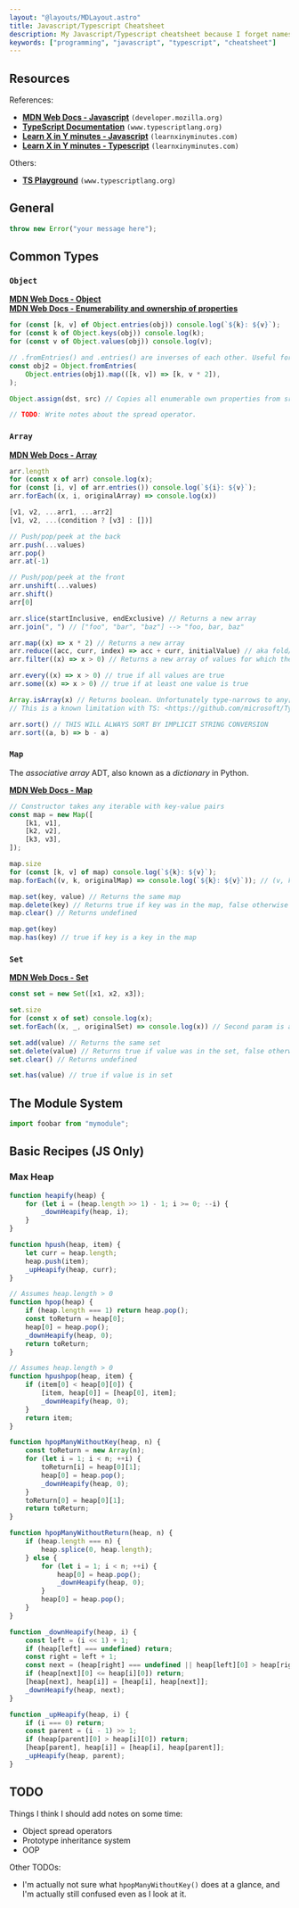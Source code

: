 ```yaml
---
layout: "@layouts/MDLayout.astro"
title: Javascript/Typescript Cheatsheet
description: My Javascript/Typescript cheatsheet because I forget names and syntax a lot.
keywords: ["programming", "javascript", "typescript", "cheatsheet"]
---
```



## Resources

References:

- [**MDN Web Docs - Javascript**](https://developer.mozilla.org/en-US/docs/Web/JavaScript) `(developer.mozilla.org)`
- [**TypeScript Documentation**](https://www.typescriptlang.org/docs/handbook/intro.html) `(www.typescriptlang.org)`
- [**Learn X in Y minutes - Javascript**](https://learnxinyminutes.com/docs/javascript/) `(learnxinyminutes.com)`
- [**Learn X in Y minutes - Typescript**](https://learnxinyminutes.com/docs/typescript/) `(learnxinyminutes.com)`

Others:

- [**TS Playground**](https://www.typescriptlang.org/play) `(www.typescriptlang.org)`


## General

```ts
throw new Error("your message here");
```


## Common Types

### `Object`

[**MDN Web Docs - Object**](https://developer.mozilla.org/en-US/docs/Web/JavaScript/Reference/Global_Objects/Object)<br />
[**MDN Web Docs - Enumerability and ownership of properties**](https://developer.mozilla.org/en-US/docs/Web/JavaScript/Enumerability_and_ownership_of_properties)

```ts
for (const [k, v] of Object.entries(obj)) console.log(`${k}: ${v}`);
for (const k of Object.keys(obj)) console.log(k);
for (const v of Object.values(obj)) console.log(v);

// .fromEntries() and .entries() are inverses of each other. Useful for object transforms:
const obj2 = Object.fromEntries(
    Object.entries(obj1).map(([k, v]) => [k, v * 2]),
);

Object.assign(dst, src) // Copies all enumerable own properties from src to dst. Returns dst.

// TODO: Write notes about the spread operator.
```

### `Array`

[**MDN Web Docs - Array**](https://developer.mozilla.org/en-US/docs/Web/JavaScript/Reference/Global_Objects/Array)

```ts
arr.length
for (const x of arr) console.log(x);
for (const [i, v] of arr.entries()) console.log(`${i}: ${v}`);
arr.forEach((x, i, originalArray) => console.log(x))

[v1, v2, ...arr1, ...arr2]
[v1, v2, ...(condition ? [v3] : [])]

// Push/pop/peek at the back
arr.push(...values)
arr.pop()
arr.at(-1)

// Push/pop/peek at the front
arr.unshift(...values)
arr.shift()
arr[0]

arr.slice(startInclusive, endExclusive) // Returns a new array
arr.join(", ") // ["foo", "bar", "baz"] --> "foo, bar, baz"

arr.map((x) => x * 2) // Returns a new array
arr.reduce((acc, curr, index) => acc + curr, initialValue) // aka fold/accumulate. Use .reduceRight() for reverse iteration
arr.filter((x) => x > 0) // Returns a new array of values for which the predicate is true

arr.every((x) => x > 0) // true if all values are true
arr.some((x) => x > 0) // true if at least one value is true

Array.isArray(x) // Returns boolean. Unfortunately type-narrows to any[].
// This is a known limitation with TS: <https://github.com/microsoft/TypeScript/issues/17002>

arr.sort() // THIS WILL ALWAYS SORT BY IMPLICIT STRING CONVERSION
arr.sort((a, b) => b - a)
```

### `Map`

The *associative array* ADT, also known as a *dictionary* in Python.

[**MDN Web Docs - Map**](https://developer.mozilla.org/en-US/docs/Web/JavaScript/Reference/Global_Objects/Map)

```ts
// Constructor takes any iterable with key-value pairs
const map = new Map([
    [k1, v1],
    [k2, v2],
    [k3, v3],
]);

map.size
for (const [k, v] of map) console.log(`${k}: ${v}`);
map.forEach((v, k, originalMap) => console.log(`${k}: ${v}`)); // (v, k) is not a typo.

map.set(key, value) // Returns the same map
map.delete(key) // Returns true if key was in the map, false otherwise
map.clear() // Returns undefined

map.get(key)
map.has(key) // true if key is a key in the map
```

### `Set`

[**MDN Web Docs - Set**](https://developer.mozilla.org/en-US/docs/Web/JavaScript/Reference/Global_Objects/Set/Set)

```ts
const set = new Set([x1, x2, x3]);

set.size
for (const x of set) console.log(x);
set.forEach((x, _, originalSet) => console.log(x)) // Second param is always the same as the first.

set.add(value) // Returns the same set
set.delete(value) // Returns true if value was in the set, false otherwise
set.clear() // Returns undefined

set.has(value) // true if value is in set
```


## The Module System

```ts
import foobar from "mymodule";
```


## Basic Recipes (JS Only)

### Max Heap

```js
function heapify(heap) {
    for (let i = (heap.length >> 1) - 1; i >= 0; --i) {
        _downHeapify(heap, i);
    }
}

function hpush(heap, item) {
    let curr = heap.length;
    heap.push(item);
    _upHeapify(heap, curr);
}

// Assumes heap.length > 0
function hpop(heap) {
    if (heap.length === 1) return heap.pop();
    const toReturn = heap[0];
    heap[0] = heap.pop();
    _downHeapify(heap, 0);
    return toReturn;
}

// Assumes heap.length > 0
function hpushpop(heap, item) {
    if (item[0] < heap[0][0]) {
        [item, heap[0]] = [heap[0], item];
        _downHeapify(heap, 0);
    }
    return item;
}

function hpopManyWithoutKey(heap, n) {
    const toReturn = new Array(n);
    for (let i = 1; i < n; ++i) {
        toReturn[i] = heap[0][1];
        heap[0] = heap.pop();
        _downHeapify(heap, 0);
    }
    toReturn[0] = heap[0][1];
    return toReturn;
}

function hpopManyWithoutReturn(heap, n) {
    if (heap.length === n) {
        heap.splice(0, heap.length);
    } else {
        for (let i = 1; i < n; ++i) {
            heap[0] = heap.pop();
            _downHeapify(heap, 0);
        }
        heap[0] = heap.pop();
    }
}   

function _downHeapify(heap, i) {
    const left = (i << 1) + 1;
    if (heap[left] === undefined) return;
    const right = left + 1;
    const next = (heap[right] === undefined || heap[left][0] > heap[right][0]) ? left : right;
    if (heap[next][0] <= heap[i][0]) return;
    [heap[next], heap[i]] = [heap[i], heap[next]];
    _downHeapify(heap, next);
}

function _upHeapify(heap, i) {
    if (i === 0) return; 
    const parent = (i - 1) >> 1;
    if (heap[parent][0] > heap[i][0]) return;
    [heap[parent], heap[i]] = [heap[i], heap[parent]];
    _upHeapify(heap, parent);
}
```


## TODO

Things I think I should add notes on some time:

- Object spread operators
- Prototype inheritance system
- OOP

Other TODOs:

- I'm actually not sure what `hpopManyWithoutKey()` does at a glance, and I'm actually still confused even as I look at it.

